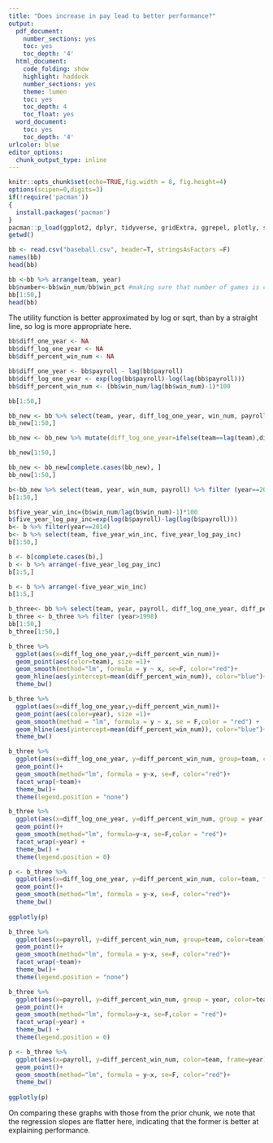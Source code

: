 ---
title: "Does increase in pay lead to better performance?"
output: 
  pdf_document:
    number_sections: yes
    toc: yes
    toc_depth: '4'
  html_document:
    code_folding: show
    highlight: haddock
    number_sections: yes
    theme: lumen
    toc: yes
    toc_depth: 4
    toc_float: yes
  word_document:
    toc: yes
    toc_depth: '4'
urlcolor: blue
editor_options: 
  chunk_output_type: inline
---

```{r setup, include = FALSE}
knitr::opts_chunk$set(echo=TRUE,fig.width = 8, fig.height=4)
options(scipen=0,digits=3)
if(!require('pacman'))
{
  install.packages('pacman')
}
pacman::p_load(ggplot2, dplyr, tidyverse, gridExtra, ggrepel, plotly, skimr, tidytext, readxl)
getwd()
```


```{r data wrangling, echo = FALSE, warning = FALSE}
bb <- read.csv("baseball.csv", header=T, stringsAsFactors =F)
names(bb)
head(bb)
```


```{r}
bb <-bb %>% arrange(team, year)
bb$number<-bb$win_num/bb$win_pct #making sure that number of games is constant
bb[1:50,]
head(bb)
```

The utility function is better approximated by log or sqrt, than by a straight line, so log is more appropriate here.



```{r}
bb$diff_one_year <- NA
bb$diff_log_one_year <- NA
bb$diff_percent_win_num <- NA

bb$diff_one_year <- bb$payroll - lag(bb$payroll) 
bb$diff_log_one_year <- exp(log(bb$payroll)-log(lag(bb$payroll)))
bb$diff_percent_win_num <- (bb$win_num/lag(bb$win_num)-1)*100

bb[1:50,]
```


```{r}

bb_new <- bb %>% select(team, year, diff_log_one_year, win_num, payroll)
bb_new[1:50,]

```


```{r}
bb_new <- bb_new %>% mutate(diff_log_one_year=ifelse(team==lag(team),diff_log_one_year,NA))

bb_new[1:50,]
```

```{r}
bb_new <- bb_new[complete.cases(bb_new), ]
bb_new[1:50,]
```


```{r}
b<-bb_new %>% select(team, year, win_num, payroll) %>% filter (year==2010 | year == 2014)
b[1:50,]
```

```{r}
b$five_year_win_inc=(b$win_num/lag(b$win_num)-1)*100
b$five_year_log_pay_inc=exp(log(b$payroll)-lag(log(b$payroll)))
b<- b %>% filter(year==2014)
b<- b %>% select(team, five_year_win_inc, five_year_log_pay_inc)
b[1:50,]
```

```{r}
b <- b[complete.cases(b),]
b <- b %>% arrange(-five_year_log_pay_inc)
b[1:5,]
```


```{r}
b <- b %>% arrange(-five_year_win_inc)
b[1:5,]
```

```{r}
b_three<- bb %>% select(team, year, payroll, diff_log_one_year, diff_percent_win_num)
b_three <- b_three %>% filter (year>1998)
bb[1:50,]
b_three[1:50,]
```
```{r}
b_three %>%
  ggplot(aes(x=diff_log_one_year,y=diff_percent_win_num))+
  geom_point(aes(color=team), size =1)+
  geom_smooth(method="lm", formula = y ~ x, se=F, color="red")+
  geom_hline(aes(yintercept=mean(diff_percent_win_num)), color="blue")+
  theme_bw()

b_three %>%
  ggplot(aes(x=diff_log_one_year,y=diff_percent_win_num))+
  geom_point(aes(color=year), size =1)+
  geom_smooth(method = "lm", formula = y ~ x, se = F,color = "red") + 
  geom_hline(aes(yintercept=mean(diff_percent_win_num)), color="blue")+
  theme_bw()
```

```{r}
b_three %>%
  ggplot(aes(x=diff_log_one_year, y=diff_percent_win_num, group=team, color=team))+
  geom_point()+
  geom_smooth(method="lm", formula = y~x, se=F, color="red")+
  facet_wrap(~team)+
  theme_bw()+
  theme(legend.position = "none")

b_three %>%
  ggplot(aes(x=diff_log_one_year, y=diff_percent_win_num, group = year, color=team)) +
  geom_point()+
  geom_smooth(method="lm", formula=y~x, se=F,color = "red")+
  facet_wrap(~year) + 
  theme_bw() +
  theme(legend.position = 0)

p <- b_three %>%
  ggplot(aes(x=diff_log_one_year, y=diff_percent_win_num, color=team, frame=year))+ theme(legend.position = 0) +
  geom_point()+
  geom_smooth(method="lm", formula = y~x, se=F, color="red")+
  theme_bw()
  
ggplotly(p)
```


```{r}
b_three %>%
  ggplot(aes(x=payroll, y=diff_percent_win_num, group=team, color=team))+
  geom_point()+
  geom_smooth(method="lm", formula = y~x, se=F, color="red")+
  facet_wrap(~team)+
  theme_bw()+
  theme(legend.position = "none")

b_three %>%
  ggplot(aes(x=payroll, y=diff_percent_win_num, group = year, color=team)) +
  geom_point()+
  geom_smooth(method="lm", formula=y~x, se=F,color = "red")+
  facet_wrap(~year) + 
  theme_bw() +
  theme(legend.position = 0)

p <- b_three %>%
  ggplot(aes(x=payroll, y=diff_percent_win_num, color=team, frame=year))+ theme(legend.position = 0) +
  geom_point()+
  geom_smooth(method="lm", formula = y~x, se=F, color="red")+
  theme_bw()
  
ggplotly(p)

```

On comparing these graphs with those from the prior chunk, we note that the regression slopes are flatter here, indicating that the former is better at explaining performance.
